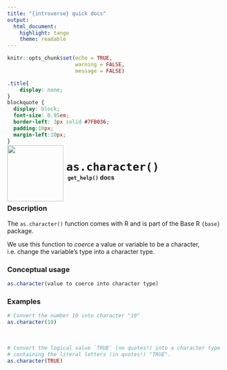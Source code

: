 ```yaml
---
title: "{introverse} quick docs"
output: 
  html_document:
    highlight: tango
    theme: readable
---
```



```r
knitr::opts_chunk$set(echo = TRUE, 
                      warning = FALSE, 
                      message = FALSE)
```

```css
.title{
    display: none;
}
blockquote {
  display: block;
  font-size: 0.95em;
  border-left: 3px solid #7FB036;
  padding:10px;
  margin-left:10px;
}
```

<div>
<br>
 <img src = "logo.png" style = "float:left;height:130px;margin-top:-30px;">
 <span style = "font-weight:bold;font-size:30px;"> 
  &nbsp;<code>as.character()</code>
 </span>
 <br>
 <b>&nbsp;&nbsp;&nbsp;<code>get_help()</code> docs</b>
</div>
<br>


### Description

The `as.character()` function comes with R and is part of the Base R `{base}` package.
  
We use this function to _coerce_ a value or variable to be a character, i.e. change the variable's type into a character type. 



### Conceptual usage 

```r
as.character(value to coerce into character type)
```

### Examples


```r
# Convert the number 10 into character "10"
as.character(10)
```

<br>  <!-- Do not delete the <br>, and make sure to keep the previous and following lines blank. -->

```r
# Convert the logical value `TRUE` (no quotes!) into a character type  
# containing the literal letters (in quotes!) "TRUE".
as.character(TRUE)
```
